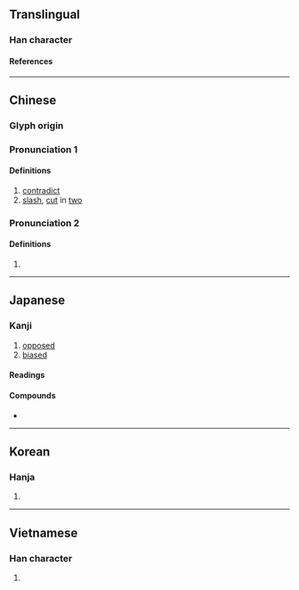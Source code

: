{{also|刺}}
{{character info}}
==Translingual==

===Han character===
{{Han char|rn=18|rad=刀|as=07|sn=9|four=52900|canj=DLLN|ids=⿰束刂}}

====References====
{{Han ref|kx=0140.140|dkj=02010|dj=0318.050|hdz=10339.060|uh=524C}}

----

==Chinese==
{{zh-forms}}

===Glyph origin===
{{Han etym}}

===Pronunciation 1===
{{zh-pron
|m=là
|c=laat6
|mc=y
|oc=y
|ma=
|cat=v
}}

====Definitions====
{{zh-hanzi}}

# [[contradict]]
# [[slash]], [[cut]] in [[two]]

===Pronunciation 2===
{{zh-pron
|m=lá
|ma=
|cat=v
}}

====Definitions====
{{zh-hanzi}}

# {{zh-alt-form|拉|tr=lá}}

----

==Japanese==

===Kanji===
{{ja-kanji|grade=|rs=刀07}}

# [[opposed]]
# [[biased]]

====Readings====
{{ja-readings
|goon=らち
|kanon=らつ
|kun=もとる
}}

====Compounds====
* {{ja-r|溌%剌|はつ%らつ}}

----

==Korean==

===Hanja===
{{ko-hanja|hangeul=[[랄]]|rv=ral|mr=ral}}

# {{rfdef|ko|sort=刀07}}

----

==Vietnamese==

===Han character===
{{vi-readings|rs=刀07|reading=[[lạp]], [[lạt]]}}

# {{rfdef|vi|sort=刀07}}

{{cln|vi|Han tu}}